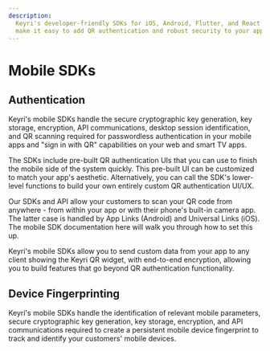 ```yaml
---
description:
  Keyri's developer-friendly SDKs for iOS, Android, Flutter, and React Native
  make it easy to add QR authentication and robust security to your app.
---
```


# Mobile SDKs

## Authentication

Keyri's mobile SDKs handle the secure cryptographic key generation, key storage,
encryption, API communications, desktop session identification, and QR scanning
required for passwordless authentication in your mobile apps and "sign in with
QR" capabilities on your web and smart TV apps.

The SDKs include pre-built QR authentication UIs that you can use to finish the
mobile side of the system quickly. This pre-built UI can be customized to match
your app's aesthetic. Alternatively, you can call the SDK's lower-level
functions to build your own entirely custom QR authentication UI/UX.

Our SDKs and API allow your customers to scan your QR code from anywhere - from
within your app or with their phone's built-in camera app. The latter case is
handled by App Links \(Android\) and Universal Links \(iOS\). The mobile SDK
documentation here will walk you through how to set this up.

Keyri's mobile SDKs allow you to send custom data from your app to any client
showing the Keyri QR widget, with end-to-end encryption, allowing you to build
features that go beyond QR authentication functionality.

## Device Fingerprinting

Keyri's mobile SDKs handle the identification of relevant mobile parameters,
secure cryptographic key generation, key storage, encryption, and API
communications required to create a persistent mobile device fingerprint to
track and identify your customers' mobile devices.
